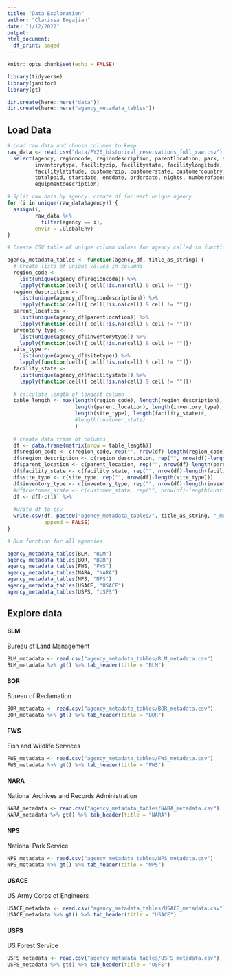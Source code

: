 ```yaml
---
title: "Data Exploration"
author: "Clarissa Boyajian"
date: "1/12/2022"
output: 
html_document:
  df_print: paged
---
```


```r
knitr::opts_chunk$set(echo = FALSE)

library(tidyverse)
library(janitor)
library(gt)

dir.create(here::here("data"))
dir.create(here::here("agency_metadata_tables"))
```

## Load Data

```r
# Load raw data and choose columns to keep
raw_data <- read.csv("data/FY20_historical_reservations_full_raw.csv") %>% 
  select(agency, regioncode, regiondescription, parentlocation, park, sitetype, usetype, 
         inventorytype, facilityzip, facilitystate, facilitylongitude, 
         facilitylatitude, customerzip, customerstate, customercountry, 
         totalpaid, startdate, enddate, orderdate, nights, numberofpeople, 
         equipmentdescription)

# Split raw data by agency: create df for each unique agency
for (i in unique(raw_data$agency)) {
  assign(i, 
         raw_data %>% 
           filter(agency == i), 
         envir = .GlobalEnv)
}
```

```r
# Create CSV table of unique column values for agency called in function

agency_metadata_tables <- function(agency_df, title_as_string) {
  # Create lists of unique values in columns
  region_code <- 
    list(unique(agency_df$regioncode)) %>% 
    lapply(function(cell){ cell[!is.na(cell) & cell != ""]})
  region_description <- 
    list(unique(agency_df$regiondescription)) %>% 
    lapply(function(cell){ cell[!is.na(cell) & cell != ""]})
  parent_location <- 
    list(unique(agency_df$parentlocation)) %>% 
    lapply(function(cell){ cell[!is.na(cell) & cell != ""]})
  inventory_type <- 
    list(unique(agency_df$inventorytype)) %>% 
    lapply(function(cell){ cell[!is.na(cell) & cell != ""]})
  site_type <- 
    list(unique(agency_df$sitetype)) %>% 
    lapply(function(cell){ cell[!is.na(cell) & cell != ""]})
  facility_state <- 
    list(unique(agency_df$facilitystate)) %>% 
    lapply(function(cell){ cell[!is.na(cell) & cell != ""]})
  
  # calculate length of longest column
  table_length <- max(length(region_code), length(region_description),
                      length(parent_location), length(inventory_type),
                      length(site_type), length(facility_state)#,
                      #length(customer_state)
                      )
  
  # create data frame of columns
  df <- data.frame(matrix(nrow = table_length))
  df$region_code <- c(region_code, rep("", nrow(df)-length(region_code)))
  df$region_description <- c(region_description, rep("", nrow(df)-length(region_description)))
  df$parent_location <- c(parent_location, rep("", nrow(df)-length(parent_location)))
  df$facility_state <- c(facility_state, rep("", nrow(df)-length(facility_state)))
  df$site_type <- c(site_type, rep("", nrow(df)-length(site_type)))
  df$inventory_type <- c(inventory_type, rep("", nrow(df)-length(inventory_type)))
  #df$customer_state <- c(customer_state, rep("", nrow(df)-length(customer_state)))
  df <- df[-c(1)] %>%
  
  #write df to csv
  write.csv(df, paste0("agency_metadata_tables/", title_as_string, "_metadata.csv"), 
            append = FALSE)
}
```

```r
# Run function for all agencies

agency_metadata_tables(BLM, "BLM")
agency_metadata_tables(BOR, "BOR")
agency_metadata_tables(FWS, "FWS")
agency_metadata_tables(NARA, "NARA")
agency_metadata_tables(NPS, "NPS")
agency_metadata_tables(USACE, "USACE")
agency_metadata_tables(USFS, "USFS")
```


## Explore data

#### BLM
Bureau of Land Management

```r
BLM_metadata <- read.csv("agency_metadata_tables/BLM_metadata.csv")
BLM_metadata %>% gt() %>% tab_header(title = "BLM")
```

#### BOR
Bureau of Reclamation

```r
BOR_metadata <- read.csv("agency_metadata_tables/BOR_metadata.csv")
BOR_metadata %>% gt() %>% tab_header(title = "BOR")
```

#### FWS
Fish and Wildlife Services

```r
FWS_metadata <- read.csv("agency_metadata_tables/FWS_metadata.csv")
FWS_metadata %>% gt() %>% tab_header(title = "FWS")
```

#### NARA
National Archives and Records Administration

```r
NARA_metadata <- read.csv("agency_metadata_tables/NARA_metadata.csv")
NARA_metadata %>% gt() %>% tab_header(title = "NARA")
```

#### NPS
National Park Service

```r
NPS_metadata <- read.csv("agency_metadata_tables/NPS_metadata.csv")
NPS_metadata %>% gt() %>% tab_header(title = "NPS")
```

#### USACE
US Army Corps of Engineers

```r
USACE_metadata <- read.csv("agency_metadata_tables/USACE_metadata.csv")
USACE_metadata %>% gt() %>% tab_header(title = "USACE")
```

#### USFS
US Forest Service

```r
USFS_metadata <- read.csv("agency_metadata_tables/USFS_metadata.csv")
USFS_metadata %>% gt() %>% tab_header(title = "USFS")
```









